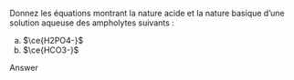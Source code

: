 ::: {.Exercise data-latex=""}

Donnez les équations montrant la nature acide et la nature basique d’une solution aqueuse des ampholytes suivants : 

a. $\ce{H2PO4-}$
\vspace{\stretch{1}}
b. $\ce{HCO3-}$
\vspace{\stretch{1}}

:::

::: {.Answer data-latex=""}

Answer

:::
